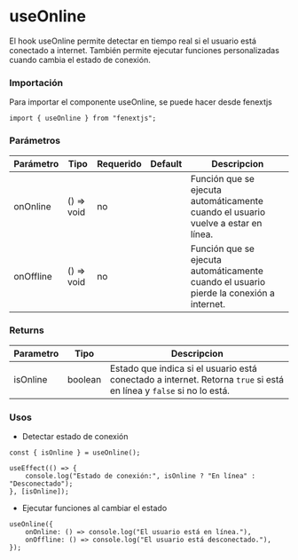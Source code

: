 # useOnline

El hook useOnline permite detectar en tiempo real si el usuario está conectado a internet. También permite ejecutar funciones personalizadas cuando cambia el estado de conexión.

### Importación

Para importar el componente useOnline, se puede hacer desde fenextjs

```tsx copy
import { useOnline } from "fenextjs";
```

### Parámetros

| Parámetro | Tipo | Requerido | Default | Descripcion |
| --------- | ---- | --------- | ------- | ----------- |
| onOnline | () =\> void | no |  | Función que se ejecuta automáticamente cuando el usuario vuelve a estar en línea. |
| onOffline | () =\> void | no |  | Función que se ejecuta automáticamente cuando el usuario pierde la conexión a internet. |
### Returns

| Parametro | Tipo | Descripcion |
| --------- | ---- | ----------- |
| isOnline | boolean  | Estado que indica si el usuario está conectado a internet. Retorna `true` si está en línea y `false` si no lo está. |
### Usos

- Detectar estado de conexión

```tsx copy
const { isOnline } = useOnline();

useEffect(() => {
    console.log("Estado de conexión:", isOnline ? "En línea" : "Desconectado");
}, [isOnline]);
```

- Ejecutar funciones al cambiar el estado

```tsx copy
useOnline({
    onOnline: () => console.log("El usuario está en línea."),
    onOffline: () => console.log("El usuario está desconectado."),
});
```


